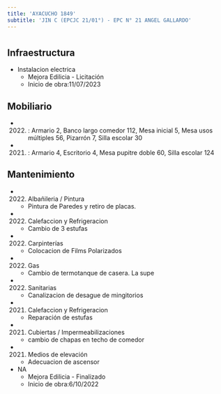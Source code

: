 ```yaml
---
title: 'AYACUCHO 1849'
subtitle: 'JIN C (EPCJC 21/01°) - EPC N° 21 ANGEL GALLARDO'
---
```


#
## Infraestructura

* Instalacion electrica 
    + Mejora Edilicia - Licitación 
    + Inicio de obra:11/07/2023 



## Mobiliario

*  (2022) : Armario 2, Banco largo comedor 112, Mesa inicial 5, Mesa usos múltiples 56, Pizarrón 7, Silla escolar 30 

*  (2021) : Armario 4, Escritorio 4, Mesa pupitre doble 60, Silla escolar 124 





## Mantenimiento

*  (2022) Albañileria / Pintura 
    + Pintura de Paredes y retiro de placas.

*  (2022) Calefaccion y Refrigeracion 
    + Cambio de 3 estufas

*  (2022) Carpinterías 
    + Colocacion de Films Polarizados

*  (2022) Gas 
    + Cambio de termotanque de casera. La supe

*  (2022) Sanitarias 
    + Canalizacion de desague de mingitorios

*  (2021) Calefaccion y Refrigeracion 
    + Reparación de estufas

*  (2021) Cubiertas / Impermeabilizaciones 
    + cambio de chapas en techo de comedor

*  (2021) Medios de elevación 
    + Adecuacion de ascensor




* NA 
    + Mejora Edilicia - Finalizado 
    + Inicio de obra:6/10/2022 




